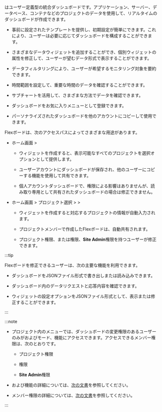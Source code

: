 <Cmdname sid="side_flexboard" className="uitext" />はユーザー定義型の統合ダッシュボードです。アプリケーション、サーバー、データベース、コンテナなどのプロジェクトのデータを使用して、リアルタイムのダッシュボードが作成できます。

<ImgLang img='flex-board-mod.png' desc='Flexボードの修正モード' />

- 事前に設定されたテンプレートを提供し、初期設定が簡単にできます。これにより、ユーザーは必要に応じてダッシュボードを構成することができます。

- さまざまなデータウィジェットを追加することができ、個別ウィジェットの属性を修正して、ユーザーが望むデータ形式で表示することができます。

- データフィルタリングにより、ユーザーが希望するモニタリング対象を要約できます。

- 時間範囲を設定して、重要な時間のデータを確認することができます。

- サブチャートを活用して、さまざまな方法でデータを確認できます。

- ダッシュボードをお気に入りメニューとして登録できます。

- パーソナライズされたダッシュボードを他のアカウントにコピーして使用できます。

Flexボードは、次のアクセスパスによってさまざまな用途があります。

- ホーム画面 > <Cmdname sid="side_integratedFlexboard" className="uitext" />

  - ウィジェットを作成すると、表示可能なすべてのプロジェクトを選択オプションとして提供します。 

  - ユーザーアカウントにダッシュボードが保存され、他のユーザーにコピーする機能を使用して共有できます。

  - 個人アカウントダッシュボードで、権限による影響はありませんが、読み取り専用として共有されたダッシュボードの場合は修正できません。 

- ホーム画面 > プロジェクト選択 > <Cmdname sid="side_dashboard" className="uitext" /> > <Cmdname sid="side_flexboard" className="uitext" />

  - ウィジェットを作成すると対応するプロジェクトの情報が自動入力されます。

  - プロジェクトメンバーで作成したFlexボードは、自動共有されます。

  - プロジェクト<Cmdname sid="edit" className="b600" />権限、または<Cmdname sid="ITM06494" className="b600" />権限、**Site Admin**権限を持つユーザーが修正できます。

:::tip

Flexボードを修正できるユーザーは、次の主要な機能を利用できます。

- ダッシュボードをJSONファイル形式で書き出しまたは読み込みできます。

- ダッシュボード内のデータリクエストと応答内容を確認できます。

- ウィジェットの設定オプションをJSONファイル形式として、表示または修正することができます。

:::

:::note

- プロジェクト内の<Cmdname sid="side_flexboard" className="uitext" />メニューでは、ダッシュボードの変更権限のあるユーザーのみが<Cmdname sid="edit_mode" className="uitext" />および<Cmdname sid="admin" className="uitext" />モード、<Cmdname sid="filter" className="uitext" />機能にアクセスできます。アクセスできるメンバー権限は、次のとおりです。

  - プロジェクト<Cmdname sid="edit" className="b600" />権限 

  - <Cmdname sid="ITM06494" className="b600" />権限

  - **Site Admin**権限

- <Cmdname sid="view_mode" className="uitext" />および<Cmdname sid="filter" className="uitext" />機能の詳細については、[次の文書](flexboard-mode)を参照してください。

- メンバー権限の詳細については、[次の文書](../project/project-structure#member-auth)を参照してください。

:::
